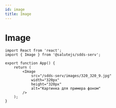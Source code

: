 ```yaml
---
id: image
title: Image
---
```



# Image
<Description name="Image" />
<PropsTable name="Image" />

```tsx live
import React from 'react';
import { Image } from '@salutejs/sdds-serv';

export function App() {
    return (
        <Image
            src="/sdds-serv/images/320_320_9.jpg"
            width="320px"
            height="320px"
            alt="Картинка для примера фоном"
        />
    );
}
```
